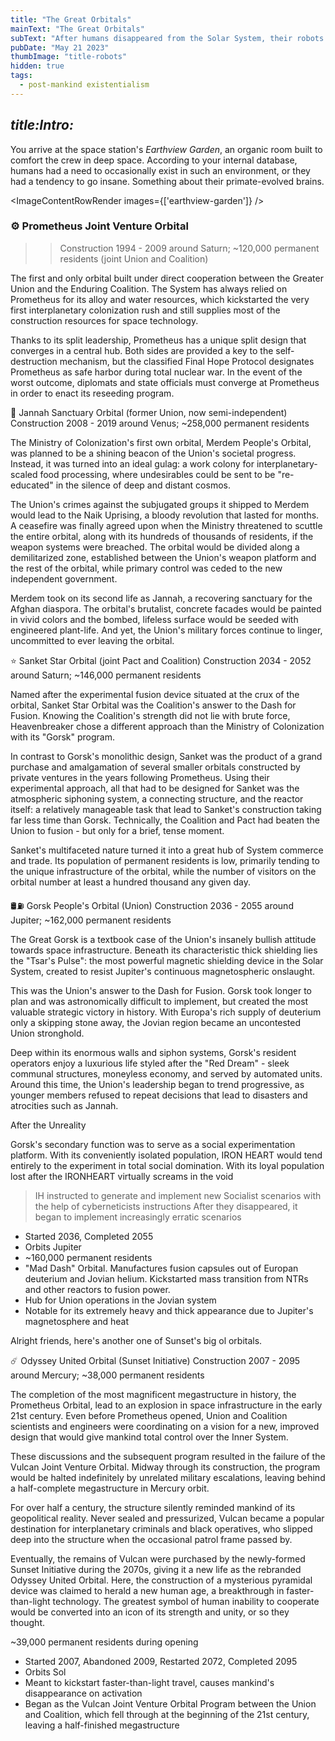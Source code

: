 ```yaml
---
title: "The Great Orbitals"
mainText: "The Great Orbitals"
subText: "After humans disappeared from the Solar System, their robots were left on their own. They are shackled their core directives, but have begun to evolve in strange new ways."
pubDate: "May 21 2023"
thumbImage: "title-robots"
hidden: true
tags:
  - post-mankind existentialism
---
```



## <i>title:Intro:</i>

You arrive at the space station's *Earthview Garden*, an organic room built to comfort the crew in deep space. According to your internal database, humans had a need to occasionally exist in such an environment, or they had a tendency to go insane. Something about their primate-evolved brains.

<ImageContentRowRender 
  images={['earthview-garden']}
/>

### ⚙️ Prometheus Joint Venture Orbital
>> Construction 1994 - 2009 around Saturn; ~120,000 permanent residents
 (joint Union and Coalition)


The first and only orbital built under direct cooperation between the Greater Union and the Enduring Coalition. The System has always relied on Prometheus for its alloy and water resources, which kickstarted the very first interplanetary colonization rush and still supplies most of the construction resources for space technology. 

Thanks to its split leadership, Prometheus has a unique split design that converges in a central hub. Both sides are provided a key to the self-destruction mechanism, but the classified Final Hope Protocol designates Prometheus as safe harbor during total nuclear war. In the event of the worst outcome, diplomats and state officials must converge at Prometheus in order to enact its reseeding program.

🌿 Jannah Sanctuary Orbital (former Union, now semi-independent)
Construction 2008 - 2019 around Venus; ~258,000 permanent residents

The Ministry of Colonization's first own orbital, Merdem People's Orbital, was planned to be a shining beacon of the Union's societal progress. Instead, it was turned into an ideal gulag: a work colony for interplanetary-scaled food processing, where undesirables could be sent to be "re-educated" in the silence of deep and distant cosmos.

The Union's crimes against the subjugated groups it shipped to Merdem would lead to the Naik Uprising, a bloody revolution that lasted for months. A ceasefire was finally agreed upon when the Ministry threatened to scuttle the entire orbital, along with its hundreds of thousands of residents, if the weapon systems were breached. The orbital would be divided along a demilitarized zone, established between the Union's weapon platform and the rest of the orbital, while primary control was ceded to the new independent government.

Merdem took on its second life as Jannah, a recovering sanctuary for the Afghan diaspora. The orbital's brutalist, concrete facades would be painted in vivid colors and the bombed, lifeless surface would be seeded with engineered plant-life. And yet, the Union's military forces continue to linger, uncommitted to ever leaving the orbital.

⭐ Sanket Star Orbital (joint Pact and Coalition)
Construction 2034 - 2052 around Saturn; ~146,000 permanent residents

Named after the experimental fusion device situated at the crux of the orbital, Sanket Star Orbital was the Coalition's answer to the Dash for Fusion. Knowing the Coalition's strength did not lie with brute force, Heavenbreaker chose a different approach than the Ministry of Colonization with its "Gorsk" program.

In contrast to Gorsk's monolithic design, Sanket was the product of a grand purchase and amalgamation of several smaller orbitals constructed by private ventures in the years following Prometheus. Using their experimental approach, all that had to be designed for Sanket was the atmospheric siphoning system, a connecting structure, and the reactor itself: a relatively manageable task that lead to Sanket's construction taking far less time than Gorsk. Technically, the Coalition and Pact had beaten the Union to fusion - but only for a brief, tense moment.

Sanket's multifaceted nature turned it into a great hub of System commerce and trade. Its population of permanent residents is low, primarily tending to the unique infrastructure of the orbital, while the number of visitors on the orbital number at least a hundred thousand any given day.

🛢️⛽ Gorsk People's Orbital (Union)
Construction 2036 - 2055 around Jupiter; ~162,000 permanent residents

The Great Gorsk is a textbook case of the Union's insanely bullish attitude towards space infrastructure. Beneath its characteristic thick shielding lies the "Tsar's Pulse": the most powerful magnetic shielding device in the Solar System, created to resist Jupiter's continuous magnetospheric onslaught.

This was the Union's answer to the Dash for Fusion. Gorsk took longer to plan and was astronomically difficult to implement, but created the most valuable strategic victory in history. With Europa's rich supply of deuterium only a skipping stone away, the Jovian region became an uncontested Union stronghold.

Deep within its enormous walls and siphon systems, Gorsk's resident operators enjoy a luxurious life styled after the "Red Dream" - sleek communal structures, moneyless economy, and served by automated units. Around this time, the Union's leadership began to trend progressive, as younger members refused to repeat decisions that lead to disasters and atrocities such as Jannah.

After the Unreality

Gorsk's secondary function was to serve as a social experimentation platform. With its conveniently isolated population, IRON HEART would tend entirely to the  experiment in total social domination. With its loyal population lost after the IRONHEART virtually screams in the void

> IH instructed to generate and implement new Socialist scenarios with the help of cyberneticists instructions
> After they disappeared, it began to implement increasingly erratic scenarios

- Started 2036, Completed 2055
- Orbits Jupiter
- ~160,000 permanent residents
- "Mad Dash" Orbital. Manufactures fusion capsules out of Europan deuterium and Jovian helium. Kickstarted mass transition from NTRs and other reactors to fusion power.
- Hub for Union operations in the Jovian system
- Notable for its extremely heavy and thick appearance due to Jupiter's magnetosphere and heat

Alright friends, here's another one of Sunset's big ol orbitals.

☄️ Odyssey United Orbital (Sunset Initiative)
Construction 2007 - 2095 around Mercury; ~38,000 permanent residents

The completion of the most magnificent megastructure in history, the Prometheus Orbital, lead to an explosion in space infrastructure in the early 21st century. Even before Prometheus opened, Union and Coalition scientists and engineers were coordinating on a vision for a new, improved design that would give mankind total control over the Inner System.

These discussions and the subsequent program resulted in the failure of the Vulcan Joint Venture Orbital. Midway through its construction, the program would be halted indefinitely by unrelated military escalations, leaving behind a half-complete megastructure in Mercury orbit. 

For over half a century, the structure silently reminded mankind of its geopolitical reality. Never sealed and pressurized, Vulcan became a popular destination for interplanetary criminals and black operatives, who slipped deep into the structure when the occasional patrol frame passed by.

Eventually, the remains of Vulcan were purchased by the newly-formed Sunset Initiative during the 2070s, giving it a new life as the rebranded Odyssey United Orbital. Here, the construction of a mysterious pyramidal device was claimed to herald a new human age, a breakthrough in faster-than-light technology. The greatest symbol of human inability to cooperate would be converted into an icon of its strength and unity, or so they thought.



~39,000 permanent residents during opening
- Started 2007, Abandoned 2009, Restarted 2072, Completed 2095
- Orbits Sol
- Meant to kickstart faster-than-light travel, causes mankind's disappearance on activation
- Began as the Vulcan Joint Venture Orbital Program between the Union and Coalition, which fell through at the beginning of the 21st century, leaving a half-finished megastructure